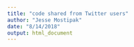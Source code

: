```yaml
---
title: "code shared from Twitter users"
author: "Jesse Mostipak"
date: "8/14/2018"
output: html_document
---
```

